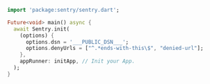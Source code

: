 ```dart
import 'package:sentry/sentry.dart';

Future<void> main() async {
  await Sentry.init(
    (options) {
      options.dsn = '___PUBLIC_DSN___';
      options.denyUrls = ["^.*ends-with-this\$", "denied-url"];
    },
    appRunner: initApp, // Init your App.
  );
}
```
